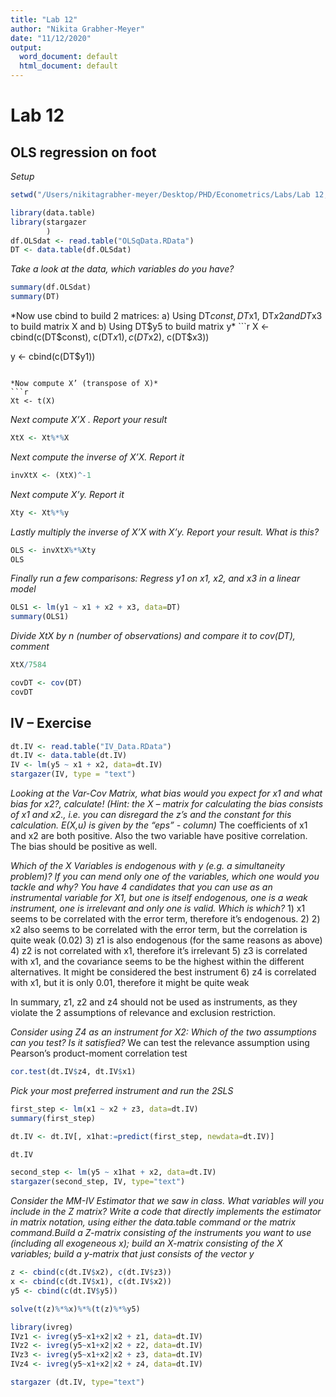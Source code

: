 ```yaml
---
title: "Lab 12"
author: "Nikita Grabher-Meyer"
date: "11/12/2020"
output:
  word_document: default
  html_document: default
---
```


# Lab 12

## OLS regression on foot

*Setup*
```r
setwd("/Users/nikitagrabher-meyer/Desktop/PHD/Econometrics/Labs/Lab 12, Homework")

library(data.table)
library(stargazer
        )
df.OLSdat <- read.table("OLSqData.RData")
DT <- data.table(df.OLSdat) 
```

*Take a look at the data, which variables do you have?*
```r
summary(df.OLSdat)
summary(DT)
```

*Now use cbind to build 2 matrices: a) Using DT$const, DT$x1, DT$x2 and DT$x3 to build matrix X and b) Using DT$y5 to build matrix y*
```r
X <- cbind(c(DT$const), c(DT$x1), c(DT$x2), c(DT$x3))

y <- cbind(c(DT$y1))
```

*Now compute X’ (transpose of X)*
```r
Xt <- t(X)
```

*Next compute X’X . Report your result*
```r
XtX <- Xt%*%X
```

*Next compute the inverse of X’X. Report it*
```r
invXtX <- (XtX)^-1
```

*Next compute X’y. Report it*
```r
Xty <- Xt%*%y
```

*Lastly multiply the inverse of X’X with X’y. Report your result. What is this?*
```r
OLS <- invXtX%*%Xty
OLS
```

*Finally run a few comparisons: Regress y1 on x1, x2, and x3 in a linear model* 
```r
OLS1 <- lm(y1 ~ x1 + x2 + x3, data=DT)
summary(OLS1)
```

*Divide XtX by n (number of observations) and compare it to cov(DT), comment* 
```r
XtX/7584

covDT <- cov(DT)
covDT
```


## IV – Exercise 
```r
dt.IV <- read.table("IV_Data.RData")
dt.IV <- data.table(dt.IV) 
IV <- lm(y5 ~ x1 + x2, data=dt.IV)
stargazer(IV, type = "text")
```

*Looking at the Var-Cov Matrix, what bias would you expect for x1 and what bias for x2?, calculate! (Hint: the X – matrix for calculating the bias consists of x1 and x2., i.e. you can disregard the z’s and the constant for this calculation. E(X,u) is given by the “eps” - column)*
The coefficients of x1 and x2 are both positive. Also the two variable have positive correlation. The bias should be positive as well.

*Which of the X Variables is endogenous with y (e.g. a simultaneity problem)? If you can mend only one of the variables, which one would you tackle and why? You have 4 candidates that you can use as an instrumental variable for X1, but one is itself endogenous, one is a weak instrument, one is irrelevant and only one is valid. Which is which?*
1) x1 seems to be correlated with the error term, therefore it's endogenous. 2) 2) x2 also seems to be correlated with the error term, but the correlation is quite weak (0.02)
3) z1 is also endogenous (for the same reasons as above)
4) z2 is not correlated with x1, therefore it's irrelevant 
5) z3 is correlated with x1, and the covariance seems to be the highest within the different alternatives. It might be considered the best instrument
6) z4 is correlated with x1, but it is only 0.01, therefore it might be quite weak

In summary, z1, z2 and z4 should not be used as instruments, as they violate the 2 assumptions of relevance and exclusion restriction.

*Consider using Z4 as an instrument for X2: Which of the two assumptions can you test? Is it satisfied?*
We can test the relevance assumption using Pearson’s product-moment correlation test
```r
cor.test(dt.IV$z4, dt.IV$x1)
```

*Pick your most preferred instrument and run the 2SLS*
```r
first_step <- lm(x1 ~ x2 + z3, data=dt.IV)
summary(first_step)

dt.IV <- dt.IV[, x1hat:=predict(first_step, newdata=dt.IV)]

dt.IV

second_step <- lm(y5 ~ x1hat + x2, data=dt.IV)
stargazer(second_step, IV, type="text")
```

*Consider the MM-IV Estimator that we saw in class. What variables will you include in the Z matrix? Write a code that directly implements the estimator in matrix notation, using either the data.table command or the matrix command.Build a Z-matrix consisting of the instruments you want to use (including all exogeneous x); build an X-matrix consisting of the X variables; build a y-matrix that just consists of the vector y*
```r
z <- cbind(c(dt.IV$x2), c(dt.IV$z3))
x <- cbind(c(dt.IV$x1), c(dt.IV$x2))
y5 <- cbind(c(dt.IV$y5))

solve(t(z)%*%x)%*%(t(z)%*%y5)

library(ivreg)
IVz1 <- ivreg(y5~x1+x2|x2 + z1, data=dt.IV)
IVz2 <- ivreg(y5~x1+x2|x2 + z2, data=dt.IV)
IVz3 <- ivreg(y5~x1+x2|x2 + z3, data=dt.IV)
IVz4 <- ivreg(y5~x1+x2|x2 + z4, data=dt.IV)

stargazer (dt.IV, type="text")
```








